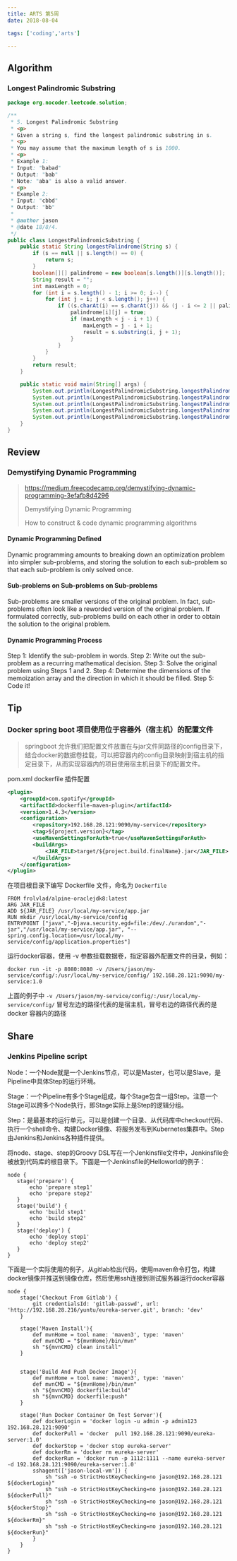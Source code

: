 ```yaml
---
title: ARTS 第5周
date: 2018-08-04

tags: ['coding','arts']

---
```


## Algorithm

### Longest Palindromic Substring

```java
package org.nocoder.leetcode.solution;

/**
 * 5. Longest Palindromic Substring
 * <p>
 * Given a string s, find the longest palindromic substring in s.
 * <p>
 * You may assume that the maximum length of s is 1000.
 * <p>
 * Example 1:
 * Input: "babad"
 * Output: "bab"
 * Note: "aba" is also a valid answer.
 * <p>
 * Example 2:
 * Input: "cbbd"
 * Output: "bb"
 *
 * @author jason
 * @date 18/8/4.
 */
public class LongestPalindromicSubstring {
    public static String longestPalindrome(String s) {
        if (s == null || s.length() == 0) {
            return s;
        }
        boolean[][] palindrome = new boolean[s.length()][s.length()];
        String result = "";
        int maxLength = 0;
        for (int i = s.length() - 1; i >= 0; i--) {
            for (int j = i; j < s.length(); j++) {
                if ((s.charAt(i) == s.charAt(j)) && (j - i <= 2 || palindrome[i + 1][j - 1])) {
                    palindrome[i][j] = true;
                    if (maxLength < j - i + 1) {
                        maxLength = j - i + 1;
                        result = s.substring(i, j + 1);
                    }
                }
            }
        }
        return result;
    }

    public static void main(String[] args) {
        System.out.println(LongestPalindromicSubstring.longestPalindrome("a"));
        System.out.println(LongestPalindromicSubstring.longestPalindrome("aa"));
        System.out.println(LongestPalindromicSubstring.longestPalindrome("aaa"));
        System.out.println(LongestPalindromicSubstring.longestPalindrome("cbbd"));
        System.out.println(LongestPalindromicSubstring.longestPalindrome("babad"));
    }
}

```

## Review

### Demystifying Dynamic Programming

> https://medium.freecodecamp.org/demystifying-dynamic-programming-3efafb8d4296
>
> Demystifying Dynamic Programming
>
> How to construct & code dynamic programming algorithms

#### Dynamic Programming Defined

Dynamic programming amounts to breaking down an optimization problem into simpler sub-problems, and storing the solution to each sub-problem so that each sub-problem is only solved once.

#### Sub-problems on Sub-problems on Sub-problems

Sub-problems are smaller versions of the original problem. In fact, sub-problems often look like a reworded version of the original problem. If formulated correctly, sub-problems build on each other in order to obtain the solution to the original problem.

#### Dynamic Programming Process

Step 1: Identify the sub-problem in words.
Step 2: Write out the sub-problem as a recurring mathematical decision.
Step 3: Solve the original problem using Steps 1 and 2.
Step 4: Determine the dimensions of the memoization array and the direction in which it should be filled.
Step 5: Code it!

## Tip

### Docker spring boot 项目使用位于容器外（宿主机）的配置文件

> springboot 允许我们把配置文件放置在与jar文件同路径的config目录下，结合docker的数据卷挂载，可以把容器内的config目录映射到宿主机的指定目录下，从而实现容器内的项目使用宿主机目录下的配置文件。

pom.xml dockerfile 插件配置

```xml
<plugin>
    <groupId>com.spotify</groupId>
    <artifactId>dockerfile-maven-plugin</artifactId>
    <version>1.4.3</version>
    <configuration>
        <repository>192.168.28.121:9090/my-service</repository>
        <tag>${project.version}</tag>
        <useMavenSettingsForAuth>true</useMavenSettingsForAuth>
        <buildArgs>
            <JAR_FILE>target/${project.build.finalName}.jar</JAR_FILE>
        </buildArgs>
    </configuration>
</plugin>
```

在项目根目录下编写 Dockerfile 文件，命名为 `Dockerfile`

```
FROM frolvlad/alpine-oraclejdk8:latest
ARG JAR_FILE
ADD ${JAR_FILE} /usr/local/my-service/app.jar
RUN mkdir /usr/local/my-service/config
ENTRYPOINT ["java","-Djava.security.egd=file:/dev/./urandom","-jar","/usr/local/my-service/app.jar", "--spring.config.location=/usr/local/my-service/config/application.properties"]
```

运行docker容器，使用 -v 参数挂载数据卷，指定容器外配置文件的目录，例如：

```
docker run -it -p 8080:8080 -v /Users/jason/my-service/config/:/usr/local/my-service/config/ 192.168.28.121:9090/my-service:1.0
```

上面的例子中 `-v /Users/jason/my-service/config/:/usr/local/my-service/config/` 冒号左边的路径代表的是宿主机，冒号右边的路径代表的是docker 容器内的路径


## Share

### Jenkins Pipeline script

Node：一个Node就是一个Jenkins节点，可以是Master，也可以是Slave，是Pipeline中具体Step的运行环境。

Stage：一个Pipeline有多个Stage组成，每个Stage包含一组Step。注意一个Stage可以跨多个Node执行，即Stage实际上是Step的逻辑分组。

Step：是最基本的运行单元，可以是创建一个目录、从代码库中checkout代码、执行一个shell命令、构建Docker镜像、将服务发布到Kubernetes集群中。Step由Jenkins和Jenkins各种插件提供。

将node、stage、step的Groovy DSL写在一个Jenkinsfile文件中，Jenkinsfile会被放到代码库的根目录下。下面是一个Jenkinsfile的Helloworld的例子：

```
node {
   stage('prepare') {
       echo 'prepare step1'
       echo 'prepare step2'
   }
   stage('build') {
       echo 'build step1'
       echo 'build step2'
   }
   stage('deploy') {
       echo 'deploy step1'
       echo 'deploy step2'
   }
}
```

下面是一个实际使用的例子，从gitlab检出代码，使用maven命令打包，构建docker镜像并推送到镜像仓库，然后使用ssh连接到测试服务器运行docker容器

```
node {
    stage('Checkout From Gitlab') {
        git credentialsId: 'gitlab-passwd', url: 'http://192.168.28.216/yuntu/eureka-server.git', branch: 'dev'
    }

    stage('Maven Install'){
        def mvnHome = tool name: 'maven3', type: 'maven'
        def mvnCMD = "${mvnHome}/bin/mvn"
        sh "${mvnCMD} clean install"
    }


    stage('Build And Push Docker Image'){
        def mvnHome = tool name: 'maven3', type: 'maven'
        def mvnCMD = "${mvnHome}/bin/mvn"
        sh "${mvnCMD} dockerfile:build"
        sh "${mvnCMD} dockerfile:push"
    }

    stage('Run Docker Container On Test Server'){
        def dockerLogin = 'docker login -u admin -p admin123 192.168.28.121:9090'
        def dockerPull = 'docker  pull 192.168.28.121:9090/eureka-server:1.0'
        def dockerStop = 'docker stop eureka-server'
        def dockerRm = 'docker rm eureka-server'
        def dockerRun = 'docker run -p 1112:1111 --name eureka-server -d 192.168.28.121:9090/eureka-server:1.0'
        sshagent(['jason-local-vm']) {
            sh "ssh -o StrictHostKeyChecking=no jason@192.168.28.121 ${dockerLogin}"
            sh "ssh -o StrictHostKeyChecking=no jason@192.168.28.121 ${dockerPull}"
            sh "ssh -o StrictHostKeyChecking=no jason@192.168.28.121 ${dockerStop}"
            sh "ssh -o StrictHostKeyChecking=no jason@192.168.28.121 ${dockerRm}"
            sh "ssh -o StrictHostKeyChecking=no jason@192.168.28.121 ${dockerRun}"
        }
    }
}
```
